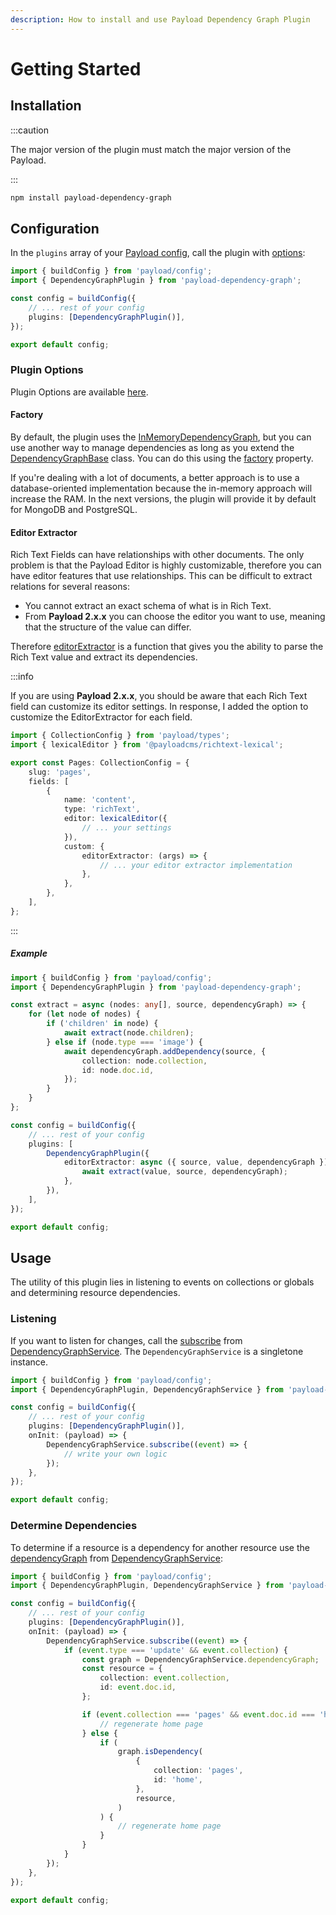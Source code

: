 ```yaml
---
description: How to install and use Payload Dependency Graph Plugin
---
```


# Getting Started

## Installation

:::caution

The major version of the plugin must match the major version of the Payload.

:::

```bash npm2yarn
npm install payload-dependency-graph
```

## Configuration

In the `plugins` array of your [Payload config](https://payloadcms.com/docs/configuration/overview), call the plugin with [options](#plugin-options):

```ts title="src/payload.config.ts"
import { buildConfig } from 'payload/config';
import { DependencyGraphPlugin } from 'payload-dependency-graph';

const config = buildConfig({
	// ... rest of your config
	plugins: [DependencyGraphPlugin()],
});

export default config;
```

### Plugin Options

Plugin Options are available [here](/docs/api/interfaces/DependencyGraphPluginConfig).

#### Factory

By default, the plugin uses the [InMemoryDependencyGraph](/docs/api/classes/InMemoryDependencyGraph), but you can use another way to manage dependencies as long as you extend the [DependencyGraphBase](/docs/api/classes/DependencyGraphBase) class. You can do this using the [factory](/docs/api/interfaces/DependencyGraphPluginConfig#factory) property.

If you're dealing with a lot of documents, a better approach is to use a database-oriented implementation because the in-memory approach will increase the RAM. In the next versions, the plugin will provide it by default for MongoDB and PostgreSQL.

#### Editor Extractor

Rich Text Fields can have relationships with other documents. The only problem is that the Payload Editor is highly customizable, therefore you can have editor features that use relationships. This can be difficult to extract relations for several reasons:

-   You cannot extract an exact schema of what is in Rich Text.
-   From **Payload 2.x.x** you can choose the editor you want to use, meaning that the structure of the value can differ.

Therefore [editorExtractor](/docs/api/interfaces/DependencyGraphPluginConfig#editorextractor) is a function that gives you the ability to parse the Rich Text value and extract its dependencies.

:::info

If you are using **Payload 2.x.x**, you should be aware that each Rich Text field can customize its editor settings. In response, I added the option to customize the EditorExtractor for each field.

```ts
import { CollectionConfig } from 'payload/types';
import { lexicalEditor } from '@payloadcms/richtext-lexical';

export const Pages: CollectionConfig = {
	slug: 'pages',
	fields: [
		{
			name: 'content',
			type: 'richText',
			editor: lexicalEditor({
				// ... your settings
			}),
			custom: {
				editorExtractor: (args) => {
					// ... your editor extractor implementation
				},
			},
		},
	],
};
```

:::

##### Example

```ts
import { buildConfig } from 'payload/config';
import { DependencyGraphPlugin } from 'payload-dependency-graph';

const extract = async (nodes: any[], source, dependencyGraph) => {
	for (let node of nodes) {
		if ('children' in node) {
			await extract(node.children);
		} else if (node.type === 'image') {
			await dependencyGraph.addDependency(source, {
				collection: node.collection,
				id: node.doc.id,
			});
		}
	}
};

const config = buildConfig({
	// ... rest of your config
	plugins: [
		DependencyGraphPlugin({
			editorExtractor: async ({ source, value, dependencyGraph }) => {
				await extract(value, source, dependencyGraph);
			},
		}),
	],
});

export default config;
```

## Usage

The utility of this plugin lies in listening to events on collections or globals and determining resource dependencies.

### Listening

If you want to listen for changes, call the [subscribe](/docs/api/classes/DependencyGraphServiceImpl#subscribe) from [DependencyGraphService](/api/overview#dependencygraphservice). The `DependencyGraphService` is a singletone instance.

```ts
import { buildConfig } from 'payload/config';
import { DependencyGraphPlugin, DependencyGraphService } from 'payload-dependency-graph';

const config = buildConfig({
	// ... rest of your config
	plugins: [DependencyGraphPlugin()],
	onInit: (payload) => {
		DependencyGraphService.subscribe((event) => {
			// write your own logic
		});
	},
});

export default config;
```

### Determine Dependencies

To determine if a resource is a dependency for another resource use the [dependencyGraph](/docs/api/classes/DependencyGraphServiceImpl#dependencyGraph) from [DependencyGraphService](/api/overview#dependencygraphservice):

```ts
import { buildConfig } from 'payload/config';
import { DependencyGraphPlugin, DependencyGraphService } from 'payload-dependency-graph';

const config = buildConfig({
	// ... rest of your config
	plugins: [DependencyGraphPlugin()],
	onInit: (payload) => {
		DependencyGraphService.subscribe((event) => {
			if (event.type === 'update' && event.collection) {
				const graph = DependencyGraphService.dependencyGraph;
				const resource = {
					collection: event.collection,
					id: event.doc.id,
				};

				if (event.collection === 'pages' && event.doc.id === 'home') {
					// regenerate home page
				} else {
					if (
						graph.isDependency(
							{
								collection: 'pages',
								id: 'home',
							},
							resource,
						)
					) {
						// regenerate home page
					}
				}
			}
		});
	},
});

export default config;
```
